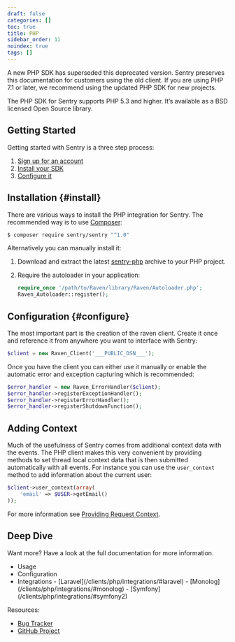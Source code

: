 ```yaml
---
draft: false
categories: []
toc: true
title: PHP
sidebar_order: 11
noindex: true
tags: []
---
```


<Alert level="warning" title="Note"><markdown>

A new PHP SDK has superseded this deprecated version. Sentry preserves this documentation for customers using the old client. If you are using PHP 7.1 or later, we recommend using the <Link to="/platforms/php">updated PHP SDK</Link> for new projects.

</markdown></Alert>

The PHP SDK for Sentry supports PHP 5.3 and higher. It’s available as a BSD licensed Open Source library.

## Getting Started

Getting started with Sentry is a three step process:

1.  [Sign up for an account](https://sentry.io/signup/)
2.  [Install your SDK](#install)
3.  [Configure it](#configure)

<!-- WIZARD installation -->

## Installation {#install}

There are various ways to install the PHP integration for Sentry. The recommended way is to use [Composer](http://getcomposer.org/):

```bash
$ composer require sentry/sentry "^1.0"
```

Alternatively you can manually install it:

1.  Download and extract the latest [sentry-php](https://github.com/getsentry/sentry-php/archive/master.zip) archive to your PHP project.
2.  Require the autoloader in your application:

    ```php
    require_once '/path/to/Raven/library/Raven/Autoloader.php';
    Raven_Autoloader::register();
    ```

<!-- WIZARD configuration -->

## Configuration {#configure}

The most important part is the creation of the raven client. Create it once and reference it from anywhere you want to interface with Sentry:

```php
$client = new Raven_Client('___PUBLIC_DSN___');
```

Once you have the client you can either use it manually or enable the automatic error and exception capturing which is recommended:

```php
$error_handler = new Raven_ErrorHandler($client);
$error_handler->registerExceptionHandler();
$error_handler->registerErrorHandler();
$error_handler->registerShutdownFunction();
```

## Adding Context

Much of the usefulness of Sentry comes from additional context data with the events. The PHP client makes this very convenient by providing methods to set thread local context data that is then submitted automatically with all events. For instance you can use the `user_context` method to add information about the current user:

```php
$client->user_context(array(
    'email' => $USER->getEmail()
));
```

For more information see [Providing Request Context](/clients/php/config/#sentry-php-request-context).

## Deep Dive

Want more? Have a look at the full documentation for more information.

- <Link to="/clients/php/usage/">Usage</Link>
- <Link to="/clients/php/config/">Configuration</Link>
- <Link to="/clients/php/integrations/">Integrations</Link>
  - [Laravel](/clients/php/integrations/#laravel)
  - [Monolog](/clients/php/integrations/#monolog)
  - [Symfony](/clients/php/integrations/#symfony2)

Resources:

- [Bug Tracker](http://github.com/getsentry/sentry-php/issues)
- [GitHub Project](http://github.com/getsentry/sentry-php)
